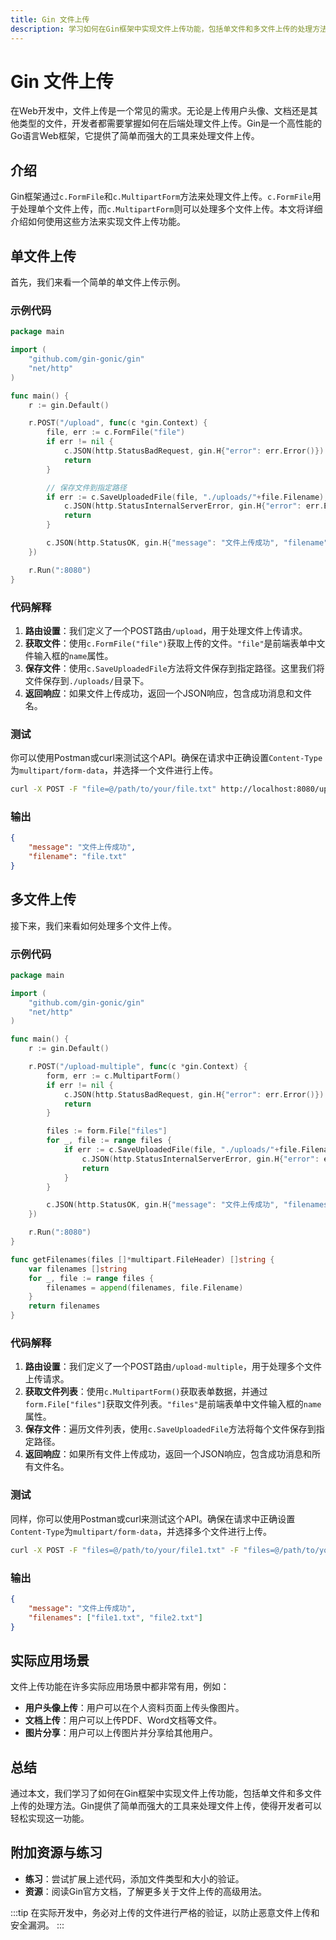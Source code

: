 ```yaml
---
title: Gin 文件上传
description: 学习如何在Gin框架中实现文件上传功能，包括单文件和多文件上传的处理方法。
---
```


# Gin 文件上传

在Web开发中，文件上传是一个常见的需求。无论是上传用户头像、文档还是其他类型的文件，开发者都需要掌握如何在后端处理文件上传。Gin是一个高性能的Go语言Web框架，它提供了简单而强大的工具来处理文件上传。

## 介绍

Gin框架通过`c.FormFile`和`c.MultipartForm`方法来处理文件上传。`c.FormFile`用于处理单个文件上传，而`c.MultipartForm`则可以处理多个文件上传。本文将详细介绍如何使用这些方法来实现文件上传功能。

## 单文件上传

首先，我们来看一个简单的单文件上传示例。

### 示例代码

```go
package main

import (
    "github.com/gin-gonic/gin"
    "net/http"
)

func main() {
    r := gin.Default()

    r.POST("/upload", func(c *gin.Context) {
        file, err := c.FormFile("file")
        if err != nil {
            c.JSON(http.StatusBadRequest, gin.H{"error": err.Error()})
            return
        }

        // 保存文件到指定路径
        if err := c.SaveUploadedFile(file, "./uploads/"+file.Filename); err != nil {
            c.JSON(http.StatusInternalServerError, gin.H{"error": err.Error()})
            return
        }

        c.JSON(http.StatusOK, gin.H{"message": "文件上传成功", "filename": file.Filename})
    })

    r.Run(":8080")
}
```

### 代码解释

1. **路由设置**：我们定义了一个POST路由`/upload`，用于处理文件上传请求。
2. **获取文件**：使用`c.FormFile("file")`获取上传的文件。`"file"`是前端表单中文件输入框的`name`属性。
3. **保存文件**：使用`c.SaveUploadedFile`方法将文件保存到指定路径。这里我们将文件保存到`./uploads/`目录下。
4. **返回响应**：如果文件上传成功，返回一个JSON响应，包含成功消息和文件名。

### 测试

你可以使用Postman或curl来测试这个API。确保在请求中正确设置`Content-Type`为`multipart/form-data`，并选择一个文件进行上传。

```bash
curl -X POST -F "file=@/path/to/your/file.txt" http://localhost:8080/upload
```

### 输出

```json
{
    "message": "文件上传成功",
    "filename": "file.txt"
}
```

## 多文件上传

接下来，我们来看如何处理多个文件上传。

### 示例代码

```go
package main

import (
    "github.com/gin-gonic/gin"
    "net/http"
)

func main() {
    r := gin.Default()

    r.POST("/upload-multiple", func(c *gin.Context) {
        form, err := c.MultipartForm()
        if err != nil {
            c.JSON(http.StatusBadRequest, gin.H{"error": err.Error()})
            return
        }

        files := form.File["files"]
        for _, file := range files {
            if err := c.SaveUploadedFile(file, "./uploads/"+file.Filename); err != nil {
                c.JSON(http.StatusInternalServerError, gin.H{"error": err.Error()})
                return
            }
        }

        c.JSON(http.StatusOK, gin.H{"message": "文件上传成功", "filenames": getFilenames(files)})
    })

    r.Run(":8080")
}

func getFilenames(files []*multipart.FileHeader) []string {
    var filenames []string
    for _, file := range files {
        filenames = append(filenames, file.Filename)
    }
    return filenames
}
```

### 代码解释

1. **路由设置**：我们定义了一个POST路由`/upload-multiple`，用于处理多个文件上传请求。
2. **获取文件列表**：使用`c.MultipartForm()`获取表单数据，并通过`form.File["files"]`获取文件列表。`"files"`是前端表单中文件输入框的`name`属性。
3. **保存文件**：遍历文件列表，使用`c.SaveUploadedFile`方法将每个文件保存到指定路径。
4. **返回响应**：如果所有文件上传成功，返回一个JSON响应，包含成功消息和所有文件名。

### 测试

同样，你可以使用Postman或curl来测试这个API。确保在请求中正确设置`Content-Type`为`multipart/form-data`，并选择多个文件进行上传。

```bash
curl -X POST -F "files=@/path/to/your/file1.txt" -F "files=@/path/to/your/file2.txt" http://localhost:8080/upload-multiple
```

### 输出

```json
{
    "message": "文件上传成功",
    "filenames": ["file1.txt", "file2.txt"]
}
```

## 实际应用场景

文件上传功能在许多实际应用场景中都非常有用，例如：

- **用户头像上传**：用户可以在个人资料页面上传头像图片。
- **文档上传**：用户可以上传PDF、Word文档等文件。
- **图片分享**：用户可以上传图片并分享给其他用户。

## 总结

通过本文，我们学习了如何在Gin框架中实现文件上传功能，包括单文件和多文件上传的处理方法。Gin提供了简单而强大的工具来处理文件上传，使得开发者可以轻松实现这一功能。

## 附加资源与练习

- **练习**：尝试扩展上述代码，添加文件类型和大小的验证。
- **资源**：阅读Gin官方文档，了解更多关于文件上传的高级用法。

:::tip
在实际开发中，务必对上传的文件进行严格的验证，以防止恶意文件上传和安全漏洞。
:::